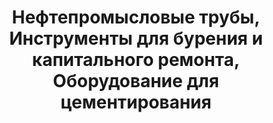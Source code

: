 ---
id: 2
title: "Нефтепромысловые трубы, Инструменты для бурения и капитального ремонта, Оборудование для цементирования"
image : "./tubulars-drilling-workover-tools-cementing-equipment.png"
---